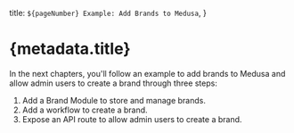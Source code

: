  title: `${pageNumber} Example: Add Brands to Medusa`,
}

# {metadata.title}

In the next chapters, you'll follow an example to add brands to Medusa and allow admin users to create a brand through three steps:

1. Add a Brand Module to store and manage brands.
2. Add a workflow to create a brand.
3. Expose an API route to allow admin users to create a brand.
